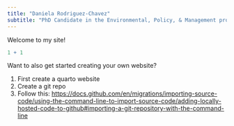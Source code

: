 ```yaml
---
title: "Daniela Rodriguez-Chavez"
subtitle: "PhD Candidate in the Environmental, Policy, & Management program at UC Berkeley"
---
```


Welcome to my site!

```r
1 + 1 
```

Want to also get started creating your own website?

1.  First create a quarto website
2.  Create a git repo
3.  Follow this: <https://docs.github.com/en/migrations/importing-source-code/using-the-command-line-to-import-source-code/adding-locally-hosted-code-to-github#importing-a-git-repository-with-the-command-line>

